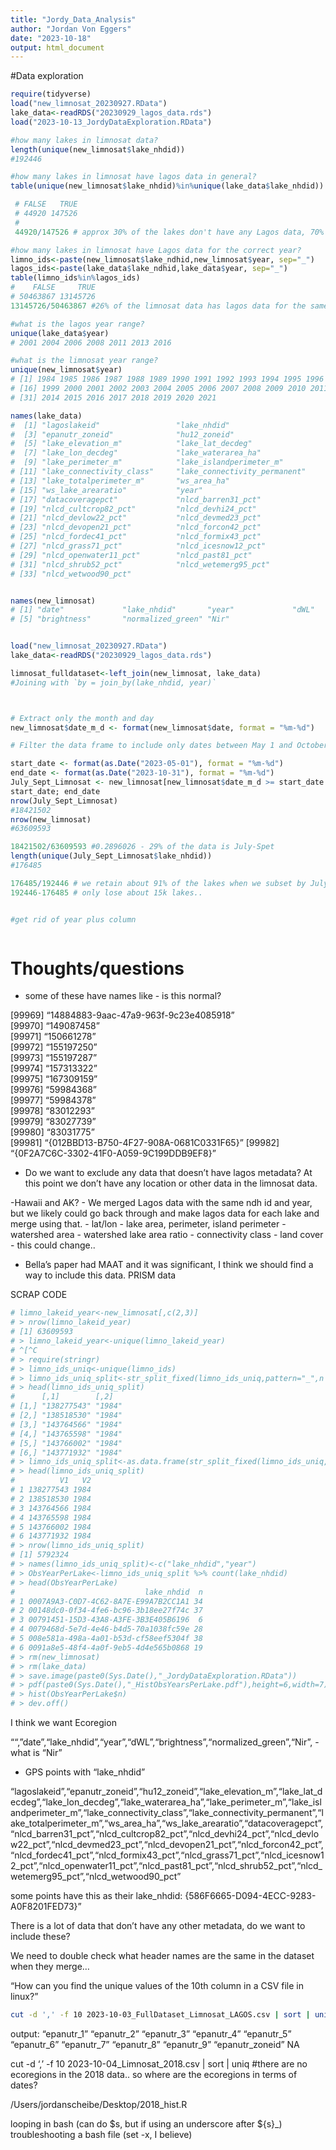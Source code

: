 ```yaml
---
title: "Jordy_Data_Analysis"
author: "Jordan Von Eggers"
date: "2023-10-18"
output: html_document
---
```



#Data exploration

```r
require(tidyverse)
load("new_limnosat_20230927.RData")
lake_data<-readRDS("20230929_lagos_data.rds")
load("2023-10-13_JordyDataExploration.RData")

#how many lakes in limnosat data?
length(unique(new_limnosat$lake_nhdid))
#192446

#how many lakes in limnosat have lagos data in general?
table(unique(new_limnosat$lake_nhdid)%in%unique(lake_data$lake_nhdid))

 # FALSE   TRUE 
 # 44920 147526 
 # 
 44920/147526 # approx 30% of the lakes don't have any Lagos data, 70% do (could still use lake area etc.)

#how many lakes in limnosat have Lagos data for the correct year?
limno_ids<-paste(new_limnosat$lake_ndhid,new_limnosat$year, sep="_")
lagos_ids<-paste(lake_data$lake_ndhid,lake_data$year, sep="_")
table(limno_ids%in%lagos_ids)
#    FALSE     TRUE 
# 50463867 13145726
13145726/50463867 #26% of the limnosat data has lagos data for the same year. 

#what is the lagos year range?
unique(lake_data$year)
# 2001 2004 2006 2008 2011 2013 2016

#what is the limnosat year range?
unique(new_limnosat$year)
# [1] 1984 1985 1986 1987 1988 1989 1990 1991 1992 1993 1994 1995 1996 1997 1998
# [16] 1999 2000 2001 2002 2003 2004 2005 2006 2007 2008 2009 2010 2011 2012 2013
# [31] 2014 2015 2016 2017 2018 2019 2020 2021

names(lake_data)
#  [1] "lagoslakeid"                 "lake_nhdid"                 
#  [3] "epanutr_zoneid"              "hu12_zoneid"                
#  [5] "lake_elevation_m"            "lake_lat_decdeg"            
#  [7] "lake_lon_decdeg"             "lake_waterarea_ha"          
#  [9] "lake_perimeter_m"            "lake_islandperimeter_m"     
# [11] "lake_connectivity_class"     "lake_connectivity_permanent"
# [13] "lake_totalperimeter_m"       "ws_area_ha"                 
# [15] "ws_lake_arearatio"           "year"                       
# [17] "datacoveragepct"             "nlcd_barren31_pct"          
# [19] "nlcd_cultcrop82_pct"         "nlcd_devhi24_pct"           
# [21] "nlcd_devlow22_pct"           "nlcd_devmed23_pct"          
# [23] "nlcd_devopen21_pct"          "nlcd_forcon42_pct"          
# [25] "nlcd_fordec41_pct"           "nlcd_formix43_pct"          
# [27] "nlcd_grass71_pct"            "nlcd_icesnow12_pct"         
# [29] "nlcd_openwater11_pct"        "nlcd_past81_pct"            
# [31] "nlcd_shrub52_pct"            "nlcd_wetemerg95_pct"        
# [33] "nlcd_wetwood90_pct"   


names(new_limnosat)
# [1] "date"             "lake_nhdid"       "year"             "dWL"             
# [5] "brightness"       "normalized_green" "Nir"  


```


```r

```



```r
load("new_limnosat_20230927.RData")
lake_data<-readRDS("20230929_lagos_data.rds")

limnosat_fulldataset<-left_join(new_limnosat, lake_data)
#Joining with `by = join_by(lake_nhdid, year)`



# Extract only the month and day
new_limnosat$date_m_d <- format(new_limnosat$date, format = "%m-%d")

# Filter the data frame to include only dates between May 1 and October 31

start_date <- format(as.Date("2023-05-01"), format = "%m-%d")
end_date <- format(as.Date("2023-10-31"), format = "%m-%d")
July_Sept_Limnosat <- new_limnosat[new_limnosat$date_m_d >= start_date & new_limnosat$date_m_d <= end_date, ]
start_date; end_date
nrow(July_Sept_Limnosat)
#18421502
nrow(new_limnosat)
#63609593

18421502/63609593 #0.2896026 - 29% of the data is July-Spet
length(unique(July_Sept_Limnosat$lake_nhdid))
#176485

176485/192446 # we retain about 91% of the lakes when we subset by July- Sept 15
192446-176485 # only lose about 15k lakes..


#get rid of year plus column



```


# Thoughts/questions
- some of these have names like - is this normal?

[99969] "14884883-9aac-47a9-963f-9c23e4085918"  
[99970] "149087458"                             
[99971] "150661278"                             
[99972] "155197250"                             
[99973] "155197287"                             
[99974] "157313322"                             
[99975] "167309159"                             
[99976] "59984368"                              
[99977] "59984378"                              
[99978] "83012293"                              
[99979] "83027739"                              
[99980] "83031775"                              
[99981] "{012BBD13-B750-4F27-908A-0681C0331F65}"
[99982] "{0F2A7C6C-3302-41F0-A059-9C199DDB9EF8}"

- Do we want to exclude any data that doesn't have lagos metadata? At this point we don't have any location or other data in the limnosat data.

-Hawaii and AK?
- We merged Lagos data with the same ndh id and year, but we likely could go back through and make lagos data for each lake and merge using that. 
        - lat/lon
        - lake area, perimeter, island perimeter
        - watershed area
        - watershed lake area ratio
        - connectivity class
        - land cover - this could change..
        
- Bella's paper had MAAT and it was significant, I think we should find a way to include this data. PRISM data
        
        

SCRAP CODE


```R
# limno_lakeid_year<-new_limnosat[,c(2,3)]
# > nrow(limno_lakeid_year)
# [1] 63609593
# > limno_lakeid_year<-unique(limno_lakeid_year)
# ^[^C
# > require(stringr)
# > limno_ids_uniq<-unique(limno_ids)
# > limno_ids_uniq_split<-str_split_fixed(limno_ids_uniq,pattern="_",n = 2)
# > head(limno_ids_uniq_split)
#      [,1]        [,2]  
# [1,] "138277543" "1984"
# [2,] "138518530" "1984"
# [3,] "143764566" "1984"
# [4,] "143765598" "1984"
# [5,] "143766002" "1984"
# [6,] "143771932" "1984"
# > limno_ids_uniq_split<-as.data.frame(str_split_fixed(limno_ids_uniq,pattern="_",n = 2))
# > head(limno_ids_uniq_split)
#          V1   V2
# 1 138277543 1984
# 2 138518530 1984
# 3 143764566 1984
# 4 143765598 1984
# 5 143766002 1984
# 6 143771932 1984
# > nrow(limno_ids_uniq_split)
# [1] 5792324
# > names(limno_ids_uniq_split)<-c("lake_nhdid","year")
# > ObsYearPerLake<-limno_ids_uniq_split %>% count(lake_nhdid)
# > head(ObsYearPerLake)
#                             lake_nhdid  n
# 1 0007A9A3-C0D7-4C62-8A7E-E99A7B2CC1A1 34
# 2 00148dc0-0f34-4fe6-bc96-3b18ee27f74c 37
# 3 00791451-15D3-43A8-A3FE-3B3E405B6196  6
# 4 0079468d-5e7d-4e46-b4d5-70a1038fc59e 28
# 5 008e581a-498a-4a01-b53d-cf58eef5304f 38
# 6 0091a8e5-48f4-4a0f-9eb5-4d4e565b0868 19
# > rm(new_limnosat)
# > rm(lake_data)
# > save.image(paste0(Sys.Date(),"_JordyDataExploration.RData"))
# > pdf(paste0(Sys.Date(),"_HistObsYearsPerLake.pdf"),height=6,width=7)
# > hist(ObsYearPerLake$n)
# > dev.off()
```



I think we want Ecoregion

"","date","lake_nhdid","year","dWL","brightness","normalized_green","Nir",
-what is "Nir"

- GPS points with "lake_nhdid"

"lagoslakeid","epanutr_zoneid","hu12_zoneid","lake_elevation_m","lake_lat_decdeg","lake_lon_decdeg","lake_waterarea_ha","lake_perimeter_m","lake_islandperimeter_m","lake_connectivity_class","lake_connectivity_permanent","lake_totalperimeter_m","ws_area_ha","ws_lake_arearatio","datacoveragepct","nlcd_barren31_pct","nlcd_cultcrop82_pct","nlcd_devhi24_pct","nlcd_devlow22_pct","nlcd_devmed23_pct","nlcd_devopen21_pct","nlcd_forcon42_pct","nlcd_fordec41_pct","nlcd_formix43_pct","nlcd_grass71_pct","nlcd_icesnow12_pct","nlcd_openwater11_pct","nlcd_past81_pct","nlcd_shrub52_pct","nlcd_wetemerg95_pct","nlcd_wetwood90_pct"


some points have this as their lake_nhdid:
{586F6665-D094-4ECC-9283-A0F8201FED73}"

There is a lot of data that don't have any other metadata, do we want to include these?

We need to double check what header names are the same in the dataset when they merge... 


"How can you find the unique values of the 10th column in a CSV file in linux?"
```bash
cut -d ',' -f 10 2023-10-03_FullDataset_Limnosat_LAGOS.csv | sort | uniq

```
output: 
"epanutr_1"
"epanutr_2"
"epanutr_3"
"epanutr_4"
"epanutr_5"
"epanutr_6"
"epanutr_7"
"epanutr_8"
"epanutr_9"
"epanutr_zoneid"
NA

cut -d ',' -f 10 2023-10-04_Limnosat_2018.csv | sort | uniq
#there are no ecoregions in the 2018 data.. so where are the ecoregions in terms of dates?

/Users/jordanscheibe/Desktop/2018_hist.R


looping in bash (can do $s, but if using an underscore after ${s}_)
troubleshooting a bash file (set -x, I believe)
